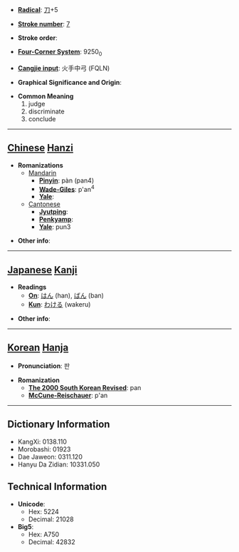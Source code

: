 * '''[[Wiktionary:Chinese radical index| Radical]]''': [[Wiktionary:Chinese radical index 刀|刀]]+5

* '''[[Wiktionary:Chinese total strokes index|Stroke number]]''': [[Wiktionary:Chinese total strokes index 7|7]]

* '''Stroke order''': 

* '''[[Wiktionary:Chinese four corner index|Four-Corner System]]''': 9250<sub>0</sub>

* '''[[Wiktionary:Chinese Cangjie index|Cangjie input]]''': 火手中弓 (FQLN)

* '''Graphical Significance and Origin''': 

* '''Common Meaning'''
*#judge
*# discriminate
*# conclude


----

== [[Chinese]] [[Hanzi]] ==

* '''Romanizations'''
** [[Mandarin]]
*** '''[[Pinyin]]''': pàn (pan4)
*** '''[[Wade-Giles]]''': p'an<sup>4</sup>
*** '''[[Yale]]''': 
**[[Cantonese]]
***'''[[Jyutping]]''':
***'''[[Penkyamp]]''': 
***'''[[Yale]]''': pun3

* '''Other info''': 

----

== [[Japanese]] [[Kanji]] ==

* '''Readings'''
** '''[[On]]''': [[はん]] (han), [[ばん]] (ban)
** '''[[Kun]]''': [[わける]] (wakeru)

* '''Other info''':  

----

== [[Korean]] [[Hanja]] ==

* '''Pronunciation''': 판

* '''Romanization'''
** '''[[The 2000 South Korean Revised Romanization|The 2000 South Korean Revised]]''': pan
** '''[[McCune-Reischauer]]''': p'an

----

== Dictionary Information ==

* KangXi: 0138.110
* Morobashi: 01923
* Dae Jaweon: 0311.120
* Hanyu Da Zidian: 10331.050

== Technical Information ==

* '''Unicode''':
** Hex: 5224
** Decimal: 21028
* '''Big5''':
** Hex: A750
** Decimal: 42832